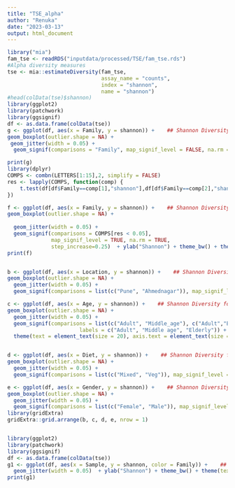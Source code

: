 ```yaml
---
title: "TSE_alpha"
author: "Renuka"
date: "2023-03-13"
output: html_document
---
```


```r
library("mia")
fam_tse <- readRDS("inputdata/processed/TSE/fam_tse.rds")
#Alpha diversity measures
tse <- mia::estimateDiversity(fam_tse, 
                              assay_name = "counts",
                              index = "shannon", 
                              name = "shannon")
#head(colData(tse)$shannon)
library(ggplot2)
library(patchwork)
library(ggsignif)
df <- as.data.frame(colData(tse))
g <- ggplot(df, aes(x = Family, y = shannon)) +    ## Shannon Diversity family-wise
geom_boxplot(outlier.shape = NA) + 
 geom_jitter(width = 0.05) + 
  geom_signif(comparisons = "Family", map_signif_level = FALSE, na.rm = TRUE)  + ylab("Shannon") + theme_bw() + theme(text = element_text(size = 20), axis.text = element_text(size = 18), axis.title = element_text(size = 20)) 

print(g)
library(dplyr)
COMPS <- combn(LETTERS[1:15],2, simplify = FALSE)
res <- lapply(COMPS, function(comp) {
    t.test(df[df$Family==comp[1],"shannon"],df[df$Family==comp[2],"shannon"])$p.value
})

f <- ggplot(df, aes(x = Family, y = shannon)) +    ## Shannon Diversity family-wise
geom_boxplot(outlier.shape = NA) + 
  
  geom_jitter(width = 0.05) + 
  geom_signif(comparisons = COMPS[res < 0.05],
              map_signif_level = TRUE, na.rm = TRUE,
              step_increase=0.25)  + ylab("Shannon") + theme_bw() + theme(text = element_text(size = 20), axis.text = element_text(size = 18), axis.title = element_text(size = 20)) 
print(f)


b <- ggplot(df, aes(x = Location, y = shannon)) +    ## Shannon Diversity for Geographical_location
geom_boxplot(outlier.shape = NA) + 
  geom_jitter(width = 0.05) + 
  geom_signif(comparisons = list(c("Pune", "Ahmednagar")), map_signif_level = FALSE, na.rm = TRUE)  + ylab("Shannon") + theme_bw() + theme(text = element_text(size = 20), axis.text = element_text(size = 18), axis.title = element_text(size = 20))  

c <- ggplot(df, aes(x = Age, y = shannon)) +    ## Shannon Diversity for age groups
geom_boxplot(outlier.shape = NA) + 
  geom_jitter(width = 0.05) + 
  geom_signif(comparisons = list(c("Adult", "Middle_age"), c("Adult","Elderly"), c("Middle_age", "Elderly")), map_signif_level = FALSE, na.rm = TRUE)  + ylab("Shannon") + theme_bw() + scale_x_discrete(limits = c("Adult","Middle_age", "Elderly"),
                       labels = c("Adult", "Middle age", "Elderly")) +
  theme(text = element_text(size = 20), axis.text = element_text(size = 18), axis.title = element_text(size = 20))


d <- ggplot(df, aes(x = Diet, y = shannon)) +    ## Shannon Diversity for diet
geom_boxplot(outlier.shape = NA) + 
  geom_jitter(width = 0.05) + 
  geom_signif(comparisons = list(c("Mixed", "Veg")), map_signif_level = FALSE, na.rm = TRUE)  + ylab("Shannon") + theme_bw() + theme(text = element_text(size = 20), axis.text = element_text(size = 18), axis.title = element_text(size = 20))  

e <- ggplot(df, aes(x = Gender, y = shannon)) +    ## Shannon Diversity for diet
geom_boxplot(outlier.shape = NA) + 
  geom_jitter(width = 0.05) + 
  geom_signif(comparisons = list(c("Female", "Male")), map_signif_level = FALSE, na.rm = FALSE)  + ylab("Shannon") + theme_bw() + theme(text = element_text(size = 20), axis.text = element_text(size = 18), axis.title = element_text(size = 20))  
library(gridExtra)
gridExtra::grid.arrange(b, c, d, e, nrow = 1) 


library(ggplot2)
library(patchwork)
library(ggsignif)
df <- as.data.frame(colData(tse))
g1 <- ggplot(df, aes(x = Sample, y = shannon, color = Family)) +    ## Shannon Diversity family-wise
  geom_jitter(width = 0.05)  + ylab("Shannon") + theme_bw() + theme(text = element_text(size = 20), axis.text = element_text(size = 18), axis.title = element_text(size = 20)) 
print(g1)
```

